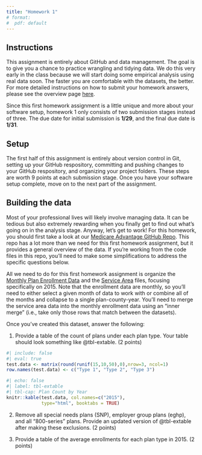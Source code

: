 ```yaml
---
title: "Homework 1"
# format:
#  pdf: default
---
```


## Instructions
This assignment is entirely about GitHub and data management. The goal is to give you a chance to practice wrangling and tidying data. We do this very early in the class because we will start doing some empirical analysis using real data soon. The faster you are comfortable with the datasets, the better. For more detailed instructions on how to submit your homework answers, please see the overview page [here](/assignments/). 

Since this first homework assignment is a little unique and more about your software setup, homework 1 only consists of two submission stages instead of three. The due date for initial submission is **1/29**, and the final due date is **1/31**.

## Setup
The first half of this assignment is entirely about version control in Git, setting up your GitHub respository, committing and pushing changes to your GitHub respository, and organizing your project folders. These steps are worth 9 points at each submission stage. Once you have your software setup complete, move on to the next part of the assignment.


## Building the data
Most of your professional lives will likely involve managing data. It can be tedious but also extremely rewarding when you finally get to find out what's going on in the analysis stage. Anyway, let's get to work! For this homework, you should first take a look at our [Medicare Advantage GitHub Repo](https://github.com/imccart/ma-class). This repo has a lot more than we need for this first homework assignment, but it provides a general overview of the data. If you're working from the code files in this repo, you'll need to make some simplifications to address the specific questions below.

All we need to do for this first homework assignment is organize the [Monthly Plan Enrollment Data](https://github.com/imccart/ma-class/blob/main/data-code/1_Plan_Data.R) and the [Service Area](https://github.com/imccart/ma-class/blob/main/data-code/3_Service_Areas.R) files, focusing specifically on 2015. Note that the enrollment data are monthly, so you'll need to either select a given month of data to work with or combine all of the months and collapse to a single plan-county-year. You'll need to merge the service area data into the monthly enrollment data using an "inner merge" (i.e., take only those rows that match between the datasets). 

Once you've created this dataset, answer the following:

1. Provide a table of the count of plans under each plan type. Your table should look something like @tbl-extable. (2 points)

```r
#| include: false
#| eval: true
test.data <- matrix(round(runif(15,10,50),0),nrow=3, ncol=1)
row.names(test.data) <- c("Type 1", "Type 2", "Type 3")
```

```r
#| echo: false
#| label: tbl-extable
#| tbl-cap: Plan Count by Year
knitr::kable(test.data, col.names=c("2015"),
             type="html", booktabs = TRUE)
```

2. Remove all special needs plans (SNP), employer group plans (eghp), and all "800-series" plans. Provide an updated version of @tbl-extable after making these exclusions. (2 points)

3. Provide a table of the average enrollments for each plan type in 2015. (2 points)
 